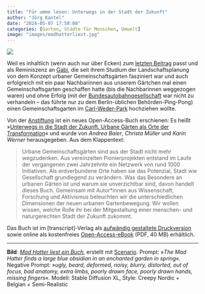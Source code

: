 ```yaml
---
title: "Für umme lesen: Unterwegs in der Stadt der Zukunft"
author: "Jörg Kantel"
date: "2024-05-07 17:50:00"
categories: [Garten, Städte für Menschen, Umwelt]
image: "images/madhatterliest.jpg"
---
```


[![](images/madhatterliest-b.jpg)](https://www.flickr.com/photos/schockwellenreiter/53705427354/)

Weil es inhaltlich (wenn auch nur über Ecken) zum [letzten Beitrag](https://kantel.github.io/posts/2024050701_digital_garden/) passt und als Reminiszenz an [Gabi](http://www.gabi-kantel.de/), die seit ihrem Studium der Landschaftsplanung von dem Konzept urbaner Gemeinschaftsgärten fasziniert war und auch erfolgreich mit ein paar Nachbarinnen aus unserem Gärtchen mal einen Gemeinschaftsgarten geschaffen hatte (bis die Nachbarinnen weggezogen waren) und ohne Erfolg (mit der [Bundesautobahngesellschaft](https://de.wikipedia.org/wiki/Die_Autobahn_GmbH_des_Bundes) war nicht zu verhandeln -- das führte nur zu dem Berlin-üblichen Behörden-Ping-Pong) einen Gemeinschaftsgarten im [Carl-Weder-Park](https://de.wikipedia.org/wiki/Carl-Weder-Park) hochziehen wollte.

Von der [Anstiftung](https://anstiftung.de/) ist ein neues Open-Access-Buch erschienen: Es heißt »[Unterwegs in die Stadt der Zukunft. Urbane Gärten als Orte der Transformation](https://anstiftung.de/blog/allgemein/unterwegs-in-die-stadt-der-zukunft)« und wurde von *Andrea Baier*, *Christa Müller* und *Karin Werner* herausgegeben. Aus dem Klappentext:

>Urbane Gemeinschaftsgärten sind aus der Stadt nicht mehr wegzudenken. Aus vereinzelten Pionierprojekten entstand im Laufe der vergangenen zwei Jahrzehnte ein Netzwerk von rund 1000 Initiativen. Als erdverbundene Orte haben sie das Potenzial, Stadt wie Gesellschaft grundlegend zu verändern. Was das Besondere an urbanen Gärten ist und warum sie unverzichtbar sind, davon handelt dieses Buch. Gemeinsam mit Autor*innen aus Wissenschaft, Forschung und Aktivismus beleuchten wir die unterschiedlichen Dimensionen der neuen urbanen Gartenbewegung. Wir wollen wissen, welche Rolle ihr bei der Mitgestaltung einer menschen- und naturgerechten Stadt der Zukunft zukommt.

Das Buch ist im [transcript]-Verlag als [aufwändig gestaltete Druckversion](https://www.transcript-verlag.de/978-3-8376-7163-6/unterwegs-in-die-stadt-der-zukunft/) sowie online als kostenfreies [Open-Access-eBook](https://www.transcript-verlag.de/978-3-8376-7163-6/unterwegs-in-die-stadt-der-zukunft/?number=978-3-8394-7163-0) (PDF, 40 MB) erhältlich.

---

**Bild**: *[Mad Hatter liest ein Buch](https://www.flickr.com/photos/schockwellenreiter/53705427354/)*, erstellt mit [Scenario](http://cognitiones.kantel-chaos-team.de/technikgeschichte/rechnerundnetze/scenario.html). Prompt: »*The Mad Hatter finds a large blue obsidian in an enchanted garden in spring*«. Negative Prompt: »*ugly, beard, deformed, noisy, blurry, distorted, out of focus, bad anatomy, extra limbs, poorly drawn face, poorly drawn hands, missing fingers*«. Modell: Stable Diffusion XL, Style: Creepy Nordic + Belgian + Semi-Realistic